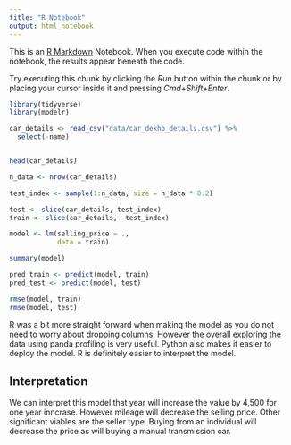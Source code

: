 ```yaml
---
title: "R Notebook"
output: html_notebook
---
```


This is an [R Markdown](http://rmarkdown.rstudio.com) Notebook. When you execute code within the notebook, the results appear beneath the code. 

Try executing this chunk by clicking the *Run* button within the chunk or by placing your cursor inside it and pressing *Cmd+Shift+Enter*. 

```r
library(tidyverse)
library(modelr)


```


```r
car_details <- read_csv("data/car_dekho_details.csv") %>% 
  select(-name)



```

```r
head(car_details)
```


```r
n_data <- nrow(car_details)

test_index <- sample(1:n_data, size = n_data * 0.2)

test <- slice(car_details, test_index)
train <- slice(car_details, -test_index)
```

```r
model <- lm(selling_price ~ .,
            data = train)

summary(model)
```
```r
pred_train <- predict(model, train)
pred_test <- predict(model, test)

rmse(model, train)
rmse(model, test)

```


R was a bit more straight forward when making the model as you do not need to worry about dropping columns. However the overall exploring the data using panda profiling is very useful. Python also makes it easier to deploy the model.
R is definitely easier to interpret the model.

## Interpretation 

We can interpret this model that year will increase the value by 4,500 for one year inncrase. However mileage will decrease the selling price. Other significant viables are the seller type. Buying from an individual will decrease the price as will buying a manual transmission car. 
